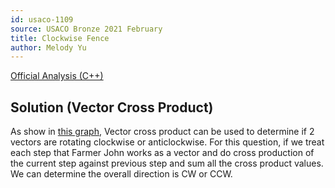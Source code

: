 ```yaml
---
id: usaco-1109
source: USACO Bronze 2021 February
title: Clockwise Fence
author: Melody Yu
---
```


[Official Analysis (C++)](http://usaco.org/current/data/sol_prob3_bronze_feb21.html)

## Solution (Vector Cross Product)

As show in [this graph](https://en.wikipedia.org/wiki/Cross_product#/media/File:Cross_product_vector.svg),
Vector cross product can be used to determine if 2 vectors are rotating clockwise or anticlockwise.
For this question, if we treat each step that Farmer John works as a vector and do cross production of the current step against
previous step and sum all the cross product values. We can determine the overall direction is CW or CCW.

<!--
```python
def cross_product(p1, p2):
    return p1[0] * p2[1] - p2[0] * p1[1]

for i in range (int(input())):
    p0 = (0, 0)
    sum = 0
    direction  = input()
    for d in direction:
        if d == 'N':
            p1 = (p0[0], p0[1] + 1)
        elif d == 'E':
            p1 = (p0[0] + 1, p0[1])
        elif d == 'S':
            p1 = (p0[0], p0[1] - 1)
        else:
            p1 = (p0[0] - 1, p0[1])
        sum += cross_product(p1, p0)
        p0 = p1

    if sum > 0:
        print("CW")
    else:
        print("CCW")
```
 -->
